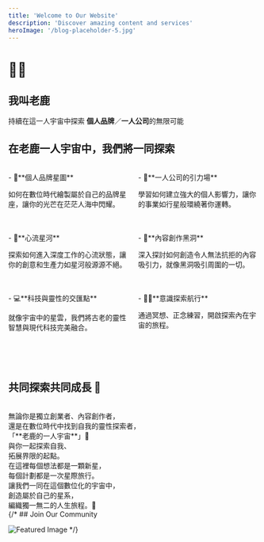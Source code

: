 ```yaml
---
title: 'Welcome to Our Website'
description: 'Discover amazing content and services'
heroImage: '/blog-placeholder-5.jpg'
---
```


# 🚀✨
## **我叫老鹿**
持續在這一人宇宙中探索  **個人品牌**／**一人公司**的無限可能 

## **在老鹿一人宇宙中，我們將一同探索**
<br/>
<div style="display: flex; justify-content: space-between;" >
  <div style="width: 48%;">
    - 🌟**個人品牌星圖** <br/><p style="font-weight: 100;">如何在數位時代繪製屬於自己的品牌星座，讓你的光芒在茫茫人海中閃耀。</p><br/><br/>
    - 💫**心流星河** <br/><p style="font-weight: 100;">探索如何進入深度工作的心流狀態，讓你的創意和生產力如星河般源源不絕。</p><br/><br/>
    - 💻**科技與靈性的交匯點** <br/><p style="font-weight: 100;">就像宇宙中的星雲，我們將古老的靈性智慧與現代科技完美融合。</p><br/><br/>
  </div>
  <div style="width: 48%;">
    - 🧲**一人公司的引力場** <br/><p style="font-weight: 100;">學習如何建立強大的個人影響力，讓你的事業如行星般環繞著你運轉。</p><br/><br/>
    - 📝**內容創作黑洞** <br/><p style="font-weight: 100;">深入探討如何創造令人無法抗拒的內容吸引力，就像黑洞吸引周圍的一切。</p><br/><br/>
    - 🧘‍♂️**意識探索航行** <br/><p style="font-weight: 100;">通過冥想、正念練習，開啟探索內在宇宙的旅程。</p><br/><br/>
  </div>
</div>
<br/>

## **共同探索共同成長** 🌱 <br/>
<br/>
無論你是獨立創業者、內容創作者，<br/>
還是在數位時代中找到自我的靈性探索者，<br/>
「**老鹿的一人宇宙**」🦌<br/>
與你一起探索自我、<br/>
拓展界限的起點。<br/>
在這裡每個想法都是一顆新星，<br/>
每個計劃都是一次星際旅行。<br/>
讓我們一同在這個數位化的宇宙中，<br/>
創造屬於自己的星系，<br/>
編織獨一無二的人生旅程。🚀<br/>
{/* 
## Join Our Community

![Featured Image](/blog-placeholder-1.jpg) */}

